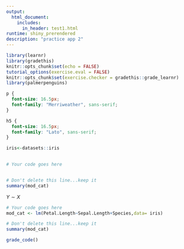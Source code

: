 ```yaml
---
output: 
  html_document:
    includes:
      in_header: test1.html
runtime: shiny_prerendered
description: "practice app 2"
---
```


```r
library(learnr)
library(gradethis)
knitr::opts_chunk$set(echo = FALSE)
tutorial_options(exercise.eval = FALSE)
knitr::opts_chunk$set(exercise.checker = gradethis::grade_learnr)
library(palmerpenguins)

```

```css
p {
  font-size: 16.5px;
  font-family: "Merriweather", sans-serif;
}

h5 {
  font-size: 16.5px;
  font-family: "Lato", sans-serif;
}

```

```r

iris<-datasets::iris
  
```

```r
# Your code goes here


# Don't delete this line...keep it
summary(mod_cat)
```

<div id="ex1-hint">

<font size="-1.5">
$Y \sim X$ 
</font>
</div>


```r
# Your code goes here
mod_cat <- lm(Petal.Length~Sepal.Length+Species,data= iris)

# Don't delete this line...keep it
summary(mod_cat)
```

```r
grade_code()
```

<div data-iframe-height></div>